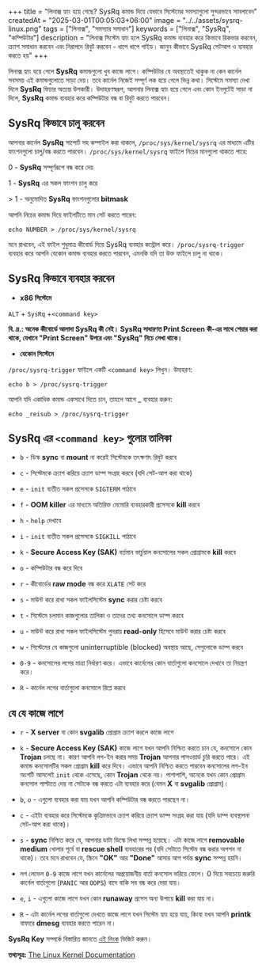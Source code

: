 +++
title = "লিনাক্স হ্যাং হয়ে গেছে? SysRq কমান্ড দিয়ে যেভাবে সিস্টেমের সমস্যাগুলো সুন্দরভাবে সামলাবেন"
createdAt = "2025-03-01T00:05:03+06:00"
image = "../../assets/sysrq-linux.png"
tags = ["লিনাক্স", "সমস্যার সমাধান"]
keywords = ["লিনাক্স", "SysRq", "কম্পিউটার"]
description = "লিনাক্স সিস্টেম হ্যাং হলে SysRq কমান্ড ব্যবহার করে কিভাবে রিকভার করবেন, ক্র্যাশ সমাধান করবেন এবং নিরাপদে রিবুট করবেন - ধাপে ধাপে গাইড। জানুন কীভাবে SysRq সেটআপ ও ব্যবহার করতে হয়"
+++

লিনাক্স হ্যাং হয়ে গেলে **SysRq** কমান্ডগুলো খুব কাজে লাগে। কম্পিউটার যে অবস্থাতেই থাকুক না কেন কার্নেল সবসময় এই কমান্ডগুলোতে সাড়া দেয়। তবে কার্নেল নিজেই সম্পূর্ণ লক হয়ে গেলে ভিন্ন কথা। সিস্টেমে সমস্যা দেখা দিলে **SysRq** ফিচার অত্যন্ত উপকারী। উদাহরণস্বরূপ, আপনার লিনাক্স হ্যাং হয়ে গেলে এবং কোন ইনপুটেই সাড়া না দিলে, **SysRq** কমান্ড ব্যবহার করে কম্পিউটার বন্ধ বা রিবুট করতে পারবেন।

## SysRq কিভাবে চালু করবেন

আপনার কার্নেল **SysRq** সাপোর্ট সহ কম্পাইল করা থাকলে, `/proc/sys/kernel/sysrq` এর মাধ্যমে এটির ফাংশনগুলো চালু/বন্ধ করতে পারবেন। `/proc/sys/kernel/sysrq` ফাইলে নিচের মানগুলো থাকতে পারে:

0 - **SysRq** সম্পূর্ণরূপে বন্ধ করে দেয়

1 - **SysRq** এর সকল ফাংশন চালু করে

\> 1 - অনুমোদিত **SysRq** ফাংশনগুলোর **bitmask**

আপনি নিচের কমান্ড দিয়ে ফাইলটিতে মান সেট করতে পারেন:

```shell
echo NUMBER > /proc/sys/kernel/sysrq
```

মনে রাখবেন, এই ফাইল শুধুমাত্র কীবোর্ড দিয়ে SysRq ব্যবহার কন্ট্রোল করে। `/proc/sysrq-trigger` ব্যবহার করে আপনি যেকোন কমান্ড ব্যবহার করতে পারবেন, এমনকি যদি তা উক্ত ফাইলে চালু না থাকে।

## SysRq কিভাবে ব্যবহার করবেন

- **x86 সিস্টেমে**

`ALT` + `SysRq` +`<command key>`

****বি. দ্র.:** অনেক কীবোর্ডে আলাদা SysRq কী নেই। SysRq সাধারণত Print Screen কী-এর সাথে শেয়ার করা থাকে, যেখানে "Print Screen" উপরে এবং "SysRq" নিচে লেখা থাকে।**

- **যেকোন সিস্টেমে**

`/proc/sysrq-trigger` ফাইলে একটি `<command key>` লিখুন। উদাহরণ:

```shell
echo b > /proc/sysrq-trigger
```

আপনি যদি একাধিক কমান্ড একসাথে দিতে চান, তাহলে আগে \_ ব্যবহার করুন:

```shell
echo _reisub > /proc/sysrq-trigger
```

## SysRq এর `<command key>` গুলোর তালিকা

- `b` - ডিস্ক **sync** বা **mount** না করেই সিস্টেমকে তৎক্ষণাৎ রিবুট করবে

- `c` - সিস্টেমকে ক্র্যাশ করিয়ে ক্র্যাশ ডাম্প সংগ্রহ করবে (যদি সেট-আপ করা থাকে)

- `e` - `init` ব্যতীত সকল প্রসেসকে `SIGTERM` পাঠাবে

- `f` - **OOM killer** এর মাধ্যমে অতিরিক্ত মেমোরি ব্যবহারকারী প্রসেসকে **kill** করবে

- `h` - `help` দেখাবে

- `i` - `init` ব্যতীত সকল প্রসেসকে `SIGKILL` পাঠাবে

- `k` - **Secure Access Key (SAK)** বর্তমান ভার্চুয়াল কনসোলের সকল প্রোগ্রামকে **kill** করবে

- `o` - কম্পিউটার বন্ধ করে দিবে

- `r` - কীবোর্ডের **raw mode** বন্ধ করে `XLATE` সেট করে

- `s` - মাউন্ট করে রাখা সকল ফাইলসিস্টেম **sync** করার চেষ্টা করবে

- `t` - সিস্টেমে চলমান কাজগুলোর তালিকা ও তাদের তথ্য কনসোলে ডাম্প করবে

- `u` - মাউন্ট করে রাখা সকল ফাইলসিস্টেম পুনরায় **read-only** হিসেবে মাউন্ট করার চেষ্টা করবে

- `w` - সিস্টেমের যে কাজগুলো uninterruptible (blocked) অবস্থায় আছে, সেগুলোকে ডাম্প করবে

- `0-9` - কনসোলের লগের মাত্রা নির্ধারণ করে। এভাবে কার্নেলের কোন বার্তাগুলো কনসোলে দেখাবে তা নিয়ন্ত্রণ করে।

- `R` - কার্নেল লগের বার্তাগুলো কনসোলে রিপ্লে করবে

## যে যে কাজে লাগে

- `r` - **X server** বা কোন **svgalib** প্রোগ্রাম ক্র্যাশ করলে কাজে লাগে

- `k` - **Secure Access Key (SAK)** কাজে লাগে যখন আপনি নিশ্চিত করতে চান যে, কনসোলে কোন **Trojan** চলছে না। কারণ আপনি লগ-ইন করার সময় **Trojan** আপনার পাসওয়ার্ড চুরি করতে পারে। এই কমান্ড কনসোলটির সকল প্রোগ্রাম **kill** করে দিবে। এভাবে আপনি নিশ্চিত করতে পারবেন কনসোলের লগ-ইন অংশটি আসলেই `init` থেকে এসেছে, কোন **Trojan** থেকে নয়। পাশাপাশি, অনেকে যখন কোন প্রোগ্রাম কনসোল পাল্টাতে দেয় না সেটাকে বন্ধ করতে এটা ব্যবহার করে (যেমন **X** বা **svgalib** প্রোগ্রাম)।

- `b`, `o` - এগুলো ব্যবহার করা যায় যখন আপনি কম্পিউটার বন্ধ করতে পারছেন না।

- `c` - এইটা ব্যবহার করে সিস্টেমকে কৃত্রিমভাবে ক্র্যাশ করিয়ে ক্র্যাশ ডাম্প সংগ্রহ করা যায় (যদি ডাম্প ব্যবস্থাপনা সেট-আপ করা থাকে)।

- `s` - **sync** নিশ্চিত করে যে, আপনার ডাটা ডিস্কে লিখা সম্পন্ন হয়েছে। এটা কাজে লাগে **removable medium** খোলার পূর্বে বা **rescue shell** ব্যবহারের পর (যদি সেটাতে সিস্টেম বন্ধ করার অপশন না থাকে)। তবে মনে রাখবেন যে, স্ক্রিনে **"OK"** আর **"Done"** আসার আগ পর্যন্ত **sync** সম্পন্ন হয়নি।

- লগ লেভেল `0-9` কাজে লাগে যখন কার্নেলের অপ্রয়োজনীয় বার্তা কনসোল ভরিয়ে ফেলে। 0 দিয়ে সবচেয়ে জরুরি কার্নেল বার্তাগুলো (`PANIC` আর `OOPS`) বাদে বাকি সব বন্ধ করে দেয়া যায়।

- `e`, `i` - এগুলো কাজে লাগে যখন কোন **runaway** প্রসেস অন্য উপায়ে **kill** করা যায় না।

- `R` - এটা কার্নেল লগের বার্তাগুলো দেখতে কাজে লাগে যখন সিস্টেম হ্যাং হয়ে যায়, কিংবা যখন আপনি **printk** বাফারে **dmesg** ব্যবহার করতে পারেন না।

**SysRq Key** সম্পর্কে বিস্তারিত জানতে [এই লিংক](https://www.kernel.org/doc/html/latest/admin-guide/sysrq.html) ভিজিট করুন।

**তথ্যসূত্র:** [The Linux Kernel Documentation](https://www.kernel.org/doc/html/latest/admin-guide/sysrq.html)
